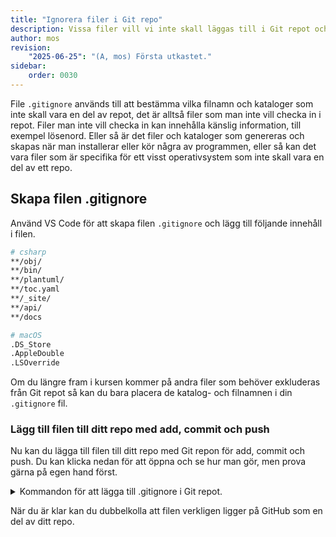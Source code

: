 ```yaml
---
title: "Ignorera filer i Git repo" 
description: Vissa filer vill vi inte skall läggas till i Git repot och det styr vi med filen .gitignore.
author: mos
revision:
    "2025-06-25": "(A, mos) Första utkastet."
sidebar:
    order: 0030
---
```



File `.gitignore` används till att bestämma vilka filnamn och kataloger som inte skall vara en del av repot, det är alltså filer som man inte vill checka in i repot. Filer man inte vill checka in kan innehålla känslig information, till exempel lösenord. Eller så är det filer och kataloger som genereras och skapas när man installerar eller kör några av programmen, eller så kan det vara filer som är specifika för ett visst operativsystem som inte skall vara en del av ett repo.



## Skapa filen .gitignore

Använd VS Code för att skapa filen `.gitignore` och lägg till följande innehåll i filen.

```bash title="Lägg till följande .gitignore fil."
# csharp
**/obj/
**/bin/
**/plantuml/
**/toc.yaml
**/_site/
**/api/
**/docs

# macOS
.DS_Store
.AppleDouble
.LSOverride
```

Om du längre fram i kursen kommer på andra filer som behöver exkluderas från Git repot så kan du bara placera de katalog- och filnamnen i din `.gitignore` fil.


### Lägg till filen till ditt repo med add, commit och push

Nu kan du lägga till filen till ditt repo med Git repon för add, commit och push. Du kan klicka nedan för att öppna och se hur man gör, men prova gärna på egen hand först.

<details>
<summary>Kommandon för att lägga till .gitignore i Git repot.</summary>

```bash title="Lägg till fil i Git repot."
# Add the file to the repo
git add .gitignore

# Commit the changes
git commit -a -m "Add the .gitignore with basic settings"

# Push the changes to the remote
git push
```

Glöm inte att göra `git status` för att se status på ditt repo.

</details>

När du är klar kan du dubbelkolla att filen verkligen ligger på GitHub som en del av ditt repo.
